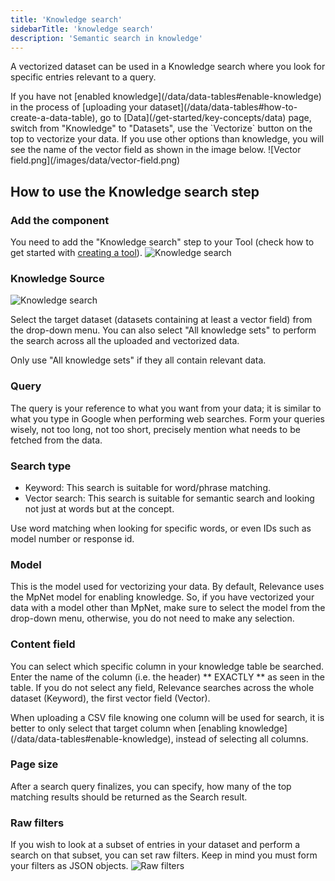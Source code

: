 ```yaml
---
title: 'Knowledge search'
sidebarTitle: 'knowledge search'
description: 'Semantic search in knowledge'
---
```


A vectorized dataset can be used in a Knowledge search where you look for specific entries relevant to a query.

<Tip>
If you have not [enabled knowledge](/data/data-tables#enable-knowledge) in the process of 
[uploading your dataset](/data/data-tables#how-to-create-a-data-table), go to [Data](/get-started/key-concepts/data) 
page, switch from "Knowledge" to "Datasets", use the `Vectorize` button on the top to vectorize your data.
If you use other options than knowledge, you will see the name of the vector field as shown in the image
below.
![Vector field.png](/images/data/vector-field.png)
</Tip>

## How to use the Knowledge search step
### Add the component
You need to add the "Knowledge search" step to your Tool (check how to get started with 
[creating a tool](/build-custom-tools/tool-steps/getting_started)).
![Knowledge search](/images/build-custom-tools/tool-step/knowledge-search-get-started.png)

### Knowledge Source
![Knowledge search](/images/build-custom-tools/tool-step/knowledge-search-fields.png)

Select the target dataset (datasets containing at least a vector field) from the drop-down menu.
You can also select "All knowledge sets" to perform the search across all the uploaded and vectorized data.

<Tip>
Only use "All knowledge sets" if they all contain relevant data.
</Tip>

### Query
The query is your reference to what you want from your data; it is similar to what you type in Google when performing
web searches.
Form your queries wisely, not too long, not too short, precisely mention what needs to be fetched from the data.

### Search type
* Keyword: This search is suitable for word/phrase matching.
* Vector search: This search is suitable for semantic search and looking not just at words but at the concept.

<Tip>
Use word matching when looking for specific words, or even IDs such as model number or response id.
</Tip>

### Model
This is the model used for vectorizing your data. By default, Relevance uses the MpNet model for enabling knowledge.
So, if you have vectorized your data with a model other than MpNet, make sure to select the model from the drop-down
menu, otherwise, you do not need to make any selection.


### Content field
You can select which specific column in your knowledge table be searched. Enter the name of the column (i.e. the header)
** EXACTLY ** as seen in the table.
If you do not select any field, Relevance searches across the whole dataset (Keyword), the first vector field (Vector).

<Tip>
When uploading a CSV file knowing one column will be used for search, it is better to only select that target column when
[enabling knowledge](/data/data-tables#enable-knowledge), instead of selecting all columns.
</Tip>

### Page size
After a search query finalizes, you can specify, how many of the top matching results should be returned as the Search
result.

### Raw filters
If you wish to look at a subset of entries in your dataset and perform a search on that subset, you can set raw filters.
Keep in mind you must form your filters as JSON objects.
![Raw filters](/images/build-custom-tools/tool-step/knowledge-search-filters.png)

<Snippet file="components/tools/step-general.mdx" />